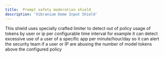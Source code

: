 ```yaml
---
title:  Prompt safety moderation shield
description: 'Vibranium Dome Input Shield'
---
```


This shield uses specially crafted limiter to detect out of policy usage of tokens by user or ip per configurable time interval
for example it can detect excessive use of a user of a specific app per minute/hour/day
so it can alert the security team if a user or IP are abusing the number of model tokens above the configured policy